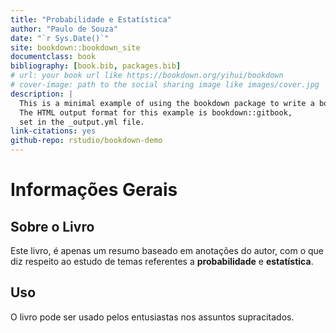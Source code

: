 ```yaml
--- 
title: "Probabilidade e Estatística"
author: "Paulo de Souza"
date: "`r Sys.Date()`"
site: bookdown::bookdown_site
documentclass: book
bibliography: [book.bib, packages.bib]
# url: your book url like https://bookdown.org/yihui/bookdown
# cover-image: path to the social sharing image like images/cover.jpg
description: |
  This is a minimal example of using the bookdown package to write a book.
  The HTML output format for this example is bookdown::gitbook,
  set in the _output.yml file.
link-citations: yes
github-repo: rstudio/bookdown-demo
---
```


# Informações Gerais {-}

## Sobre o Livro {-}
Este livro, é apenas um resumo baseado em anotações do autor, com o que diz respeito ao estudo de temas referentes a **probabilidade** e **estatística**.  

## Uso {-}
O livro pode ser usado pelos entusiastas nos assuntos supracitados.



